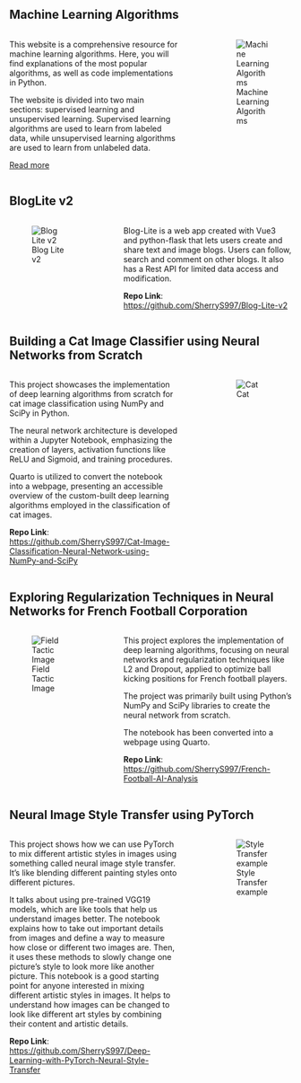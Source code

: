 ## Machine Learning Algorithms

:::: columns

::: {.column width="65%"}
This website is a comprehensive resource for machine learning algorithms. Here, you will find explanations of the most popular algorithms, as well as code implementations in Python.

The website is divided into two main sections: supervised learning and unsupervised learning. Supervised learning algorithms are used to learn from labeled data, while unsupervised learning algorithms are used to learn from unlabeled data.

[Read more](https://sherrys997.github.io/Machine-Learning-Algorithms/){target="_blank" .button}


:::

::: {.column width="5%"}
:::

::: {.column width="30%"}
![Machine Learning Algorithms](https://cdn1.vogel.de/unsafe/540x0/smart/images.vogel.de/vogelonline/bdb/1529600/1529612/original.jpg)
:::

::::

## BlogLite v2

:::: columns

::: {.column width="30%"}
![Blog Lite v2](images/bloglitev2.png)
:::

::: {.column width="5%"}
:::

::: {.column width="65%"}
Blog-Lite is a web app created with Vue3 and python-flask that lets users create and share text and image blogs. Users can follow, search and comment on other blogs. It also has a Rest API for limited data access and modification.

**Repo Link**: [https://github.com/SherryS997/Blog-Lite-v2](https://github.com/SherryS997/Blog-Lite-v2){target="_blank" .button}
:::

::::

## Building a Cat Image Classifier using Neural Networks from Scratch

:::: columns

::: {.column width="65%"}
This project showcases the implementation of deep learning algorithms from scratch for cat image classification using NumPy and SciPy in Python. 

The neural network architecture is developed within a Jupyter Notebook, emphasizing the creation of layers, activation functions like ReLU and Sigmoid, and training procedures. 

Quarto is utilized to convert the notebook into a webpage, presenting an accessible overview of the custom-built deep learning algorithms employed in the classification of cat images.

**Repo Link**: [https://github.com/SherryS997/Cat-Image-Classification-Neural-Network-using-NumPy-and-SciPy](https://sherrys997.github.io/Cat-Image-Classification-Neural-Network-using-NumPy-and-SciPy/Cat_classifier.html){target="_blank" .button}

:::

::: {.column width="5%"}
:::

::: {.column width="30%"}
![Cat](https://c.pxhere.com/photos/fa/1e/photo-73487.jpg!d)
:::

::::

## Exploring Regularization Techniques in Neural Networks for French Football Corporation

:::: columns

::: {.column width="30%"}
![Field Tactic Image](images/field_kiank.png)
:::

::: {.column width="5%"}
:::

::: {.column width="65%"}
This project explores the implementation of deep learning algorithms, focusing on neural networks and regularization techniques like L2 and Dropout, applied to optimize ball kicking positions for French football players. 

The project was primarily built using Python's NumPy and SciPy libraries to create the neural network from scratch. 

The notebook has been converted into a webpage using Quarto.

**Repo Link**: [https://github.com/SherryS997/French-Football-AI-Analysis](https://sherrys997.github.io/French-Football-AI-Analysis/){target="_blank" .button}
:::

::::

## Neural Image Style Transfer using PyTorch

:::: columns

::: {.column width="65%"}
This project shows how we can use PyTorch to mix different artistic styles in images using something called neural image style transfer. It's like blending different painting styles onto different pictures. 

It talks about using pre-trained VGG19 models, which are like tools that help us understand images better. The notebook explains how to take out important details from images and define a way to measure how close or different two images are. Then, it uses these methods to slowly change one picture's style to look more like another picture.
<!--  -->
This notebook is a good starting point for anyone interested in mixing different artistic styles in images. It helps to understand how images can be changed to look like different art styles by combining their content and artistic details.

**Repo Link**: [https://github.com/SherryS997/Deep-Learning-with-PyTorch-Neural-Style-Transfer](https://sherrys997.github.io/Deep-Learning-with-PyTorch-Neural-Style-Transfer/nb.html){target="_blank" .button}

:::

::: {.column width="5%"}
:::

::: {.column width="30%"}
![Style Transfer example](https://sherrys997.github.io/Deep-Learning-with-PyTorch-Neural-Style-Transfer/nb_files/figure-html/cell-16-output-1.png)
:::

::::